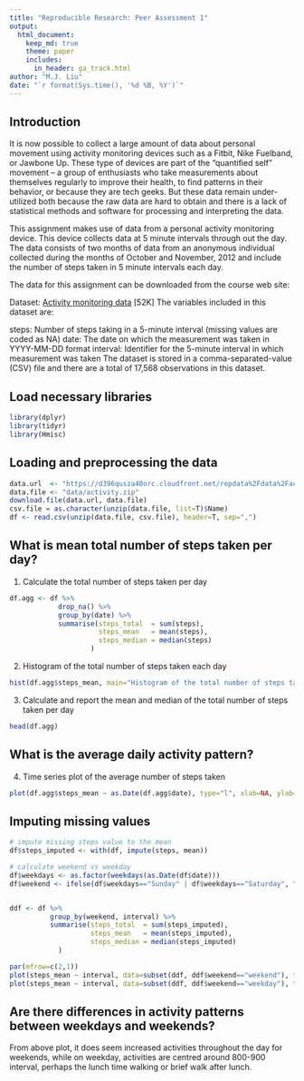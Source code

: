 ```yaml
---
title: "Reproducible Research: Peer Assessment 1"
output: 
  html_document:
    keep_md: true
    theme: paper
    includes:
      in_header: ga_track.html
author: "M.J. Liu"
date: "`r format(Sys.time(), '%d %B, %Y')`" 
---
```

## Introduction
It is now possible to collect a large amount of data about personal movement using activity monitoring devices such as a Fitbit, Nike Fuelband, or Jawbone Up. These type of devices are part of the “quantified self” movement – a group of enthusiasts who take measurements about themselves regularly to improve their health, to find patterns in their behavior, or because they are tech geeks. But these data remain under-utilized both because the raw data are hard to obtain and there is a lack of statistical methods and software for processing and interpreting the data.

This assignment makes use of data from a personal activity monitoring device. This device collects data at 5 minute intervals through out the day. The data consists of two months of data from an anonymous individual collected during the months of October and November, 2012 and include the number of steps taken in 5 minute intervals each day.

The data for this assignment can be downloaded from the course web site:

Dataset: [Activity monitoring data][1] [52K]
The variables included in this dataset are:

steps: Number of steps taking in a 5-minute interval (missing values are coded as \color{red}{\verb|NA|}NA)
date: The date on which the measurement was taken in YYYY-MM-DD format
interval: Identifier for the 5-minute interval in which measurement was taken
The dataset is stored in a comma-separated-value (CSV) file and there are a total of 17,568 observations in this dataset.

## Load necessary libraries
```r
library(dplyr)
library(tidyr)
library(Hmisc)
```

## Loading and preprocessing the data
```r
data.url  <- "https://d396qusza40orc.cloudfront.net/repdata%2Fdata%2Factivity.zip"
data.file <- "data/activity.zip"
download.file(data.url, data.file)
csv.file = as.character(unzip(data.file, list=T)$Name)
df <- read.csv(unzip(data.file, csv.file), header=T, sep=",")

```


## What is mean total number of steps taken per day?

1. Calculate the total number of steps taken per day  
```r
df.agg <- df %>% 
            drop_na() %>% 
            group_by(date) %>% 
            summarise(steps_total  = sum(steps), 
                      steps_mean   = mean(steps), 
                      steps_median = median(steps)
                    )
```
2. Histogram of the total number of steps taken each day  

```r
hist(df.agg$steps_mean, main="Histogram of the total number of steps taken each day", xlab=NA)
```

3. Calculate and report the mean and median of the total number of steps taken per day  

```r
head(df.agg)
```

## What is the average daily activity pattern?
4. Time series plot of the average number of steps taken  
```r
plot(df.agg$steps_mean ~ as.Date(df.agg$date), type="l", xlab=NA, ylab=NA, main = "average steps taken daily", frame=F, axes = T, col="#66cc00", cex.lab=.25)
```

## Imputing missing values

```r

# impute missing steps value to the mean
df$steps_imputed <- with(df, impute(steps, mean))

# calculate weekend vs weekday
df$weekdays <- as.factor(weekdays(as.Date(df$date)))
df$weekend <- ifelse(df$weekdays=="Sunday" | df$weekdays=="Saturday", "weekend", "weekday")


ddf <- df %>% 
          group_by(weekend, interval) %>% 
          summarise(steps_total  = sum(steps_imputed), 
                    steps_mean   = mean(steps_imputed), 
                    steps_median = median(steps_imputed)
            )

par(mfrow=c(2,1))
plot(steps_mean ~ interval, data=subset(ddf, ddf$weekend=="weekend"), type="l", xlab=NA, ylab=NA, main = "weekend", frame=F, axes = T, col="#66cc00", cex.lab=.25)
plot(steps_mean ~ interval, data=subset(ddf, ddf$weekend=="weekday"), type="l", xlab=NA, ylab=NA, main = "weekday", frame=F, axes = T, col="#66cc00", cex.lab=.25)


```

## Are there differences in activity patterns between weekdays and weekends?
From above plot, it does seem increased activities throughout the day for weekends, while on weekday, activities are centred around 800-900 interval, perhaps the lunch time walking or brief walk after lunch. 


[1]: https://d396qusza40orc.cloudfront.net/repdata%2Fdata%2Factivity.zip
